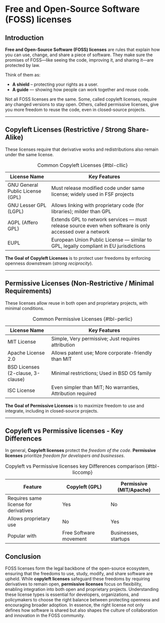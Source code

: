 # Free and Open-Source Software (FOSS) licenses {#sec-licenses}

## Introduction

**Free and Open-Source Software (FOSS) licenses** are rules that explain how you can use, change, and share a piece of software. 
They make sure the promises of FOSS—like seeing the code, improving it, and sharing it—are protected by law.

Think of them as:

- **A shield** – protecting your rights as a user.
- **A guide** — showing how people can work together and reuse code.

Not all FOSS licenses are the same. Some, called copyleft licenses, require any changed versions to stay open. 
Others, called permissive licenses, give you more freedom to reuse the code, even in closed-source projects.

---

## Copyleft Licenses (Restrictive / Strong Share-Alike)

These licenses require that derivative works and redistributions also remain under the same license.

| License Name                   | Key Features                                                                 |
| ------------------------------ | ----------------------------------------------------------------------------- |
| GNU General Public License (GPL) | Must release modified code under same license; widely used in FSF projects   |
| GNU Lesser GPL (LGPL)          | Allows linking with proprietary code (for libraries); milder than GPL         |
| AGPL (Affero GPL)              | Extends GPL to network services — must release source even when software is only accessed over a network |
| EUPL                           | European Union Public License — similar to GPL, legally compliant in EU jurisdictions |

Table: Common Copyleft Licenses {#tbl-cllic}

**The Goal of Copyleft Licenses** is to protect user freedoms by enforcing openness downstream (*strong reciprocity*).

---

## Permissive Licenses (Non-Restrictive / Minimal Requirements)

These licenses allow reuse in both open and proprietary projects, with minimal conditions.

| License Name                  | Key Features                                                            |
| ----------------------------- | ------------------------------------------------------------------------ |
| MIT License                   | Simple, Very permissive; Just requires attribution                      |
| Apache License 2.0             | Allows patent use; More corporate-friendly than MIT                     |
| BSD Licenses (2-clause, 3-clause) | Minimal restrictions; Used in BSD OS family                           |
| ISC License                   | Even simpler than MIT; No warranties, Attribution required              |

Table: Common Permissive Licenses {#tbl-perlic}

**The Goal of Permissive Licenses** is to maximize freedom to use and integrate, including in closed-source projects.

---

## Copyleft vs Permissive licenses - Key Differences

In general, **Copyleft licenses** protect the *freedom of the code*. **Permissive licenses** prioritize *freedom for developers and businesses*.

| Feature                              | Copyleft (GPL)                   | Permissive (MIT/Apache)            |
| ------------------------------------ | -------------------------------- | ---------------------------------- |
| Requires same license for derivatives| Yes                              | No                                 |
| Allows proprietary use               | No                               | Yes                                |
| Popular with                         | Free Software movement           | Businesses, startups               |

Table: Copyleft vs Permissive licenses key Differences comparison {#tbl-liccomp}


## Conclusion
FOSS licenses form the legal backbone of the open-source ecosystem, ensuring that the freedoms to use, study, modify, and share software are upheld. While **copyleft licenses** 
safeguard these freedoms by requiring derivatives to remain open, **permissive licenses** focus on flexibility, enabling integration 
into both open and proprietary projects. Understanding these license types is essential for developers, organizations, and policymakers to choose the right balance 
between protecting openness and encouraging broader adoption. In essence, the right license not only defines how software is shared but also shapes the culture of collaboration 
and innovation in the FOSS community.
